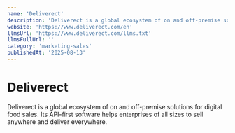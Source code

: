 ```yaml
---
name: 'Deliverect'
description: 'Deliverect is a global ecosystem of on and off-premise solutions for digital food sales. Its API-first software helps enterprises of all sizes to sell anywhere and deliver everywhere.'
website: 'https://www.deliverect.com/en'
llmsUrl: 'https://www.deliverect.com/llms.txt'
llmsFullUrl: ''
category: 'marketing-sales'
publishedAt: '2025-08-13'
---
```


# Deliverect

Deliverect is a global ecosystem of on and off-premise solutions for digital food sales. Its API-first software helps enterprises of all sizes to sell anywhere and deliver everywhere.
